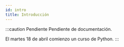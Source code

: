 ```yaml
---
id: intro
title: Introducción
---
```


:::caution Pendiente
Pendiente de documentación.

El martes 18 de abril comienzo un curso de Python.
:::